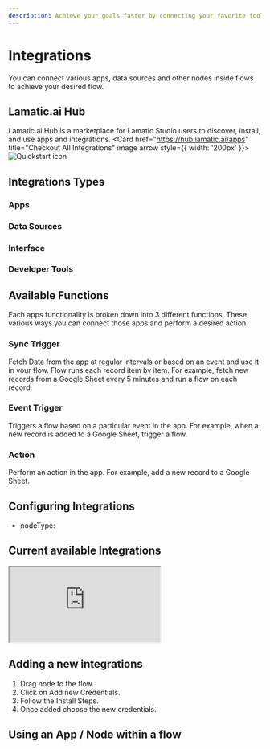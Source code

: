 ```yaml
---
description: Achieve your goals faster by connecting your favorite tools and services to Lamatic Studio.
---
```


# Integrations

You can connect various apps, data sources and other nodes inside flows to achieve your desired flow.

## Lamatic.ai Hub

Lamatic.ai Hub is a marketplace for Lamatic Studio users to discover, install, and use apps and integrations.
<Card href="https://hub.lamatic.ai/apps" title="Checkout All Integrations" image arrow style={{ width: '200px' }}>
    ![Quickstart icon](/images/cards/hub.png)
</Card>
## Integrations Types
### Apps
### Data Sources
### Interface
### Developer Tools

## Available Functions
Each apps functionality is broken down into 3 different functions. These various ways you can connect those apps and perform a desired action.
### Sync Trigger
Fetch Data from the app at regular intervals or based on an event and use it in your flow. Flow runs each record item by item. For example, fetch new records from a Google Sheet every 5 minutes and run a flow on each record.
### Event Trigger
Triggers a flow based on a particular event in the app. For example, when a new record is added to a Google Sheet, trigger a flow.
### Action
Perform an action in the app. For example, add a new record to a Google Sheet.

## Configuring Integrations
- nodeType:


## Current available Integrations
<div className="relative w-full h-[700px] overflow-hidden">
    <iframe
        className="absolute top-0 left-0 w-full h-full overflow-x-hidden"
        src="https://hub.lamatic.ai/embeds/available-integrations"
        allowFullScreen
    ></iframe>
</div>

## Adding a new integrations

1. Drag node to the flow.
2. Click on Add new Credentials.
3. Follow the Install Steps.
4. Once added choose the new credentials.

## Using an App / Node within a flow
